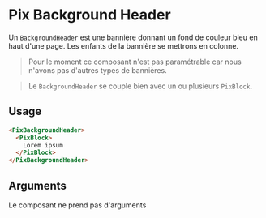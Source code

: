 
<Meta
  title='Layout/Background Header'
  component='PixBackgroundHeader'
  decorators={[centered]}
/>

# Pix Background Header

Un `BackgroundHeader` est une bannière donnant un fond de couleur bleu en haut d'une page.
Les enfants de la bannière se mettrons en colonne.

> Pour le moment ce composant n'est pas paramétrable car nous n'avons pas d'autres types de bannières.

> Le `BackgroundHeader` se couple bien avec un ou plusieurs `PixBlock`.

<Canvas>
  <Story name="Background Header" story={stories.backgroundHeader} height={500} />
</Canvas>

## Usage

```html
<PixBackgroundHeader>
  <PixBlock>
    Lorem ipsum
  </PixBlock>
</PixBackgroundHeader>
```

## Arguments

Le composant ne prend pas d'arguments
